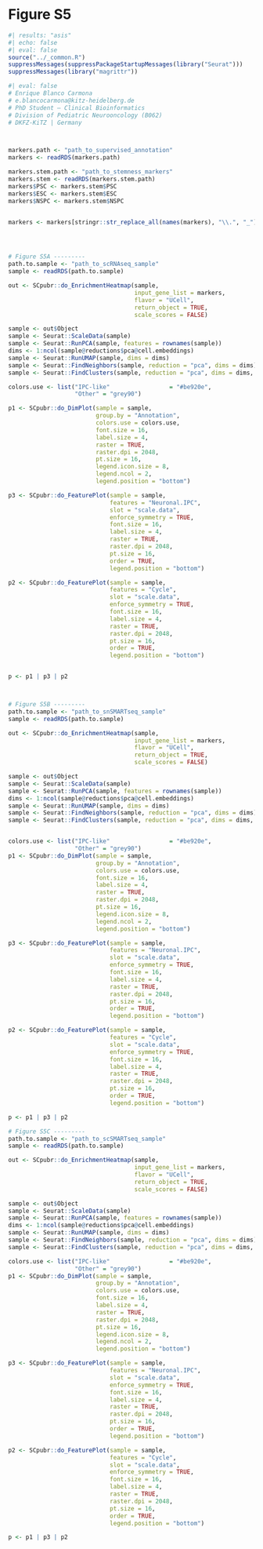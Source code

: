 # Figure S5 {.unnumbered}


```r
#| results: "asis"
#| echo: false
#| eval: false
source("../_common.R")
suppressMessages(suppressPackageStartupMessages(library("Seurat")))
suppressMessages(library("magrittr"))
```
  
```r
#| eval: false
# Enrique Blanco Carmona
# e.blancocarmona@kitz-heidelberg.de
# PhD Student – Clinical Bioinformatics
# Division of Pediatric Neurooncology (B062)
# DKFZ-KiTZ | Germany



markers.path <- "path_to_supervised_annotation"
markers <- readRDS(markers.path)

markers.stem.path <- "path_to_stemness_markers"
markers.stem <- readRDS(markers.stem.path)
markers$PSC <- markers.stem$PSC
markers$ESC <- markers.stem$ESC
markers$NSPC <- markers.stem$NSPC


markers <- markers[stringr::str_replace_all(names(markers), "\\.", "_")]




# Figure S5A ---------
path.to.sample <- "path_to_scRNAseq_sample"
sample <- readRDS(path.to.sample)

out <- SCpubr::do_EnrichmentHeatmap(sample, 
									input_gene_list = markers, 
									flavor = "UCell", 
									return_object = TRUE,
									scale_scores = FALSE)

sample <- out$Object
sample <- Seurat::ScaleData(sample)
sample <- Seurat::RunPCA(sample, features = rownames(sample))
dims <- 1:ncol(sample@reductions$pca@cell.embeddings)
sample <- Seurat::RunUMAP(sample, dims = dims)
sample <- Seurat::FindNeighbors(sample, reduction = "pca", dims = dims)
sample <- Seurat::FindClusters(sample, reduction = "pca", dims = dims, resolution = 1.5)

colors.use <- list("IPC-like"                 = "#be920e",
                   "Other" = "grey90")

p1 <- SCpubr::do_DimPlot(sample = sample,
                         group.by = "Annotation",
                         colors.use = colors.use,
                         font.size = 16,
                         label.size = 4,
                         raster = TRUE,
                         raster.dpi = 2048,
                         pt.size = 16,
                         legend.icon.size = 8,
                         legend.ncol = 2,
                         legend.position = "bottom")

p3 <- SCpubr::do_FeaturePlot(sample = sample,
                             features = "Neuronal.IPC",
                             slot = "scale.data",
                             enforce_symmetry = TRUE,
                             font.size = 16,
                             label.size = 4,
                             raster = TRUE,
                             raster.dpi = 2048,
                             pt.size = 16,
                             order = TRUE,
                             legend.position = "bottom")

p2 <- SCpubr::do_FeaturePlot(sample = sample,
                             features = "Cycle",
                             slot = "scale.data",
                             enforce_symmetry = TRUE,
                             font.size = 16,
                             label.size = 4,
                             raster = TRUE,
                             raster.dpi = 2048,
                             pt.size = 16,
                             order = TRUE,
                             legend.position = "bottom")


p <- p1 | p3 | p2 



# Figure S5B ---------
path.to.sample <- "path_to_snSMARTseq_sample"
sample <- readRDS(path.to.sample)

out <- SCpubr::do_EnrichmentHeatmap(sample, 
									input_gene_list = markers, 
									flavor = "UCell", 
									return_object = TRUE,
									scale_scores = FALSE)

sample <- out$Object
sample <- Seurat::ScaleData(sample)
sample <- Seurat::RunPCA(sample, features = rownames(sample))
dims <- 1:ncol(sample@reductions$pca@cell.embeddings)
sample <- Seurat::RunUMAP(sample, dims = dims)
sample <- Seurat::FindNeighbors(sample, reduction = "pca", dims = dims)
sample <- Seurat::FindClusters(sample, reduction = "pca", dims = dims, resolution = 1.5)


colors.use <- list("IPC-like"                 = "#be920e",
                   "Other" = "grey90")
p1 <- SCpubr::do_DimPlot(sample = sample,
                         group.by = "Annotation",
                         colors.use = colors.use,
                         font.size = 16,
                         label.size = 4,
                         raster = TRUE,
                         raster.dpi = 2048,
                         pt.size = 16,
                         legend.icon.size = 8,
                         legend.ncol = 2,
                         legend.position = "bottom")

p3 <- SCpubr::do_FeaturePlot(sample = sample,
                             features = "Neuronal.IPC",
                             slot = "scale.data",
                             enforce_symmetry = TRUE,
                             font.size = 16,
                             label.size = 4,
                             raster = TRUE,
                             raster.dpi = 2048,
                             pt.size = 16,
                             order = TRUE,
                             legend.position = "bottom")

p2 <- SCpubr::do_FeaturePlot(sample = sample,
                             features = "Cycle",
                             slot = "scale.data",
                             enforce_symmetry = TRUE,
                             font.size = 16,
                             label.size = 4,
                             raster = TRUE,
                             raster.dpi = 2048,
                             pt.size = 16,
                             order = TRUE,
                             legend.position = "bottom")

p <- p1 | p3 | p2 

# Figure S5C ---------
path.to.sample <- "path_to_scSMARTseq_sample"
sample <- readRDS(path.to.sample)

out <- SCpubr::do_EnrichmentHeatmap(sample, 
									input_gene_list = markers, 
									flavor = "UCell", 
									return_object = TRUE,
									scale_scores = FALSE)

sample <- out$Object
sample <- Seurat::ScaleData(sample)
sample <- Seurat::RunPCA(sample, features = rownames(sample))
dims <- 1:ncol(sample@reductions$pca@cell.embeddings)
sample <- Seurat::RunUMAP(sample, dims = dims)
sample <- Seurat::FindNeighbors(sample, reduction = "pca", dims = dims)
sample <- Seurat::FindClusters(sample, reduction = "pca", dims = dims, resolution = 1.5)

colors.use <- list("IPC-like"                 = "#be920e",
                   "Other" = "grey90")
p1 <- SCpubr::do_DimPlot(sample = sample,
                         group.by = "Annotation",
                         colors.use = colors.use,
                         font.size = 16,
                         label.size = 4,
                         raster = TRUE,
                         raster.dpi = 2048,
                         pt.size = 16,
                         legend.icon.size = 8,
                         legend.ncol = 2,
                         legend.position = "bottom")

p3 <- SCpubr::do_FeaturePlot(sample = sample,
                             features = "Neuronal.IPC",
                             slot = "scale.data",
                             enforce_symmetry = TRUE,
                             font.size = 16,
                             label.size = 4,
                             raster = TRUE,
                             raster.dpi = 2048,
                             pt.size = 16,
                             order = TRUE,
                             legend.position = "bottom")

p2 <- SCpubr::do_FeaturePlot(sample = sample,
                             features = "Cycle",
                             slot = "scale.data",
                             enforce_symmetry = TRUE,
                             font.size = 16,
                             label.size = 4,
                             raster = TRUE,
                             raster.dpi = 2048,
                             pt.size = 16,
                             order = TRUE,
                             legend.position = "bottom")

p <- p1 | p3 | p2 
```
